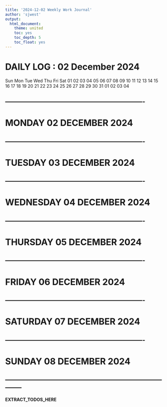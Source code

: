 ```yaml
---
title: '2024-12-02 Weekly Work Journal'
author: 'sjwest'
output:
  html_document:
    theme: united
    toc: yes
    toc_depth: 5
    toc_float: yes
---
```





# DAILY LOG :  02 December 2024 

 Sun  Mon  Tue  Wed  Thu  Fri  Sat 
 01   02   03   04   05   06   07 
 08   09   10   11   12   13   14 
 15   16   17   18   19   20   21 
 22   23   24   25   26   27   28 
 29   30   31   01   02   03   04 
                                  
 





----------------------------------------------------------------
----------------------------------------------------------------




# MONDAY 02 DECEMBER 2024




----------------------------------------------------------------
----------------------------------------------------------------




# TUESDAY 03 DECEMBER 2024




----------------------------------------------------------------
----------------------------------------------------------------




# WEDNESDAY 04 DECEMBER 2024




----------------------------------------------------------------
----------------------------------------------------------------




# THURSDAY 05 DECEMBER 2024




----------------------------------------------------------------
----------------------------------------------------------------




# FRIDAY 06 DECEMBER 2024




----------------------------------------------------------------
----------------------------------------------------------------




# SATURDAY 07 DECEMBER 2024




----------------------------------------------------------------
----------------------------------------------------------------




# SUNDAY 08 DECEMBER 2024








--------------------------------------------------------------------------------
--------------------------------------------------------------------------------




__EXTRACT_TODOS_HERE__



